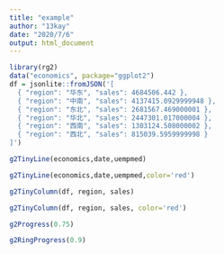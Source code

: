 ```yaml
---
title: "example"
author: "13kay"
date: "2020/7/6"
output: html_document
---
```

```r
library(rg2)
data("economics", package="ggplot2")
df = jsonlite::fromJSON('[
  { "region": "华东", "sales": 4684506.442 },
  { "region": "中南", "sales": 4137415.0929999948 },
  { "region": "东北", "sales": 2681567.469000001 },
  { "region": "华北", "sales": 2447301.017000004 },
  { "region": "西南", "sales": 1303124.508000002 },
  { "region": "西北", "sales": 815039.5959999998 }
]')
```


```r
g2TinyLine(economics,date,uempmed)
```

```r
g2TinyLine(economics,date,uempmed,color='red')
```


```r
g2TinyColumn(df, region, sales)
```

```r
g2TinyColumn(df, region, sales, color='red')
```


```r
g2Progress(0.75)
```

```r
g2RingProgress(0.9)
```




